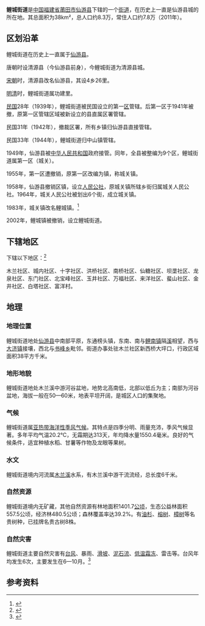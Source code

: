 {{中国乡级行政区|35/03/22/001/000
| 行政区全称 = 鲤城街道
| 景观照片文件名 = [[File:Mulan_River,_taked_on_16th_April,2022_in_Xianyou.jpg|thumb]]
| 景观照片描述 = 在木兰溪对岸眺望鲤城街道
| 汉语拼音 =lǐ chéng jiē dào 
| 通用拼音 = 
| 注音符號 = 
| 其它标音类型1 = 
| 其它标音1 = 
| 其它标音类型2 = 
| 其它标音2 = 
| 其它语言类型1 = 
| 其它语言地名1 = 
| 其它语言类型2 = 
| 其它语言地名2 = 
| 上级行政区 = [[福建省|福建省]][[莆田市|莆田市]][[仙游县|仙游县]]
| 行政区类别 = [[街道|街道]]
| 行政区划代码 =350322001 
| 地理坐标 = 
| 总面积 =约38km² 
| 户籍人口 =约8.3万 
| 户籍人口年份 =2011年 
| 常住人口 =约7.8万 
| 常住人口年份 =2011年 
| 人口密度 = 
| 行政区划 = 
| 官方网站 = 
| 政府驻地 =木兰社区 
| 邮政编码 =351200 
| 电话区号 = 594
| 毗邻行政区 =[[榜头镇|榜头镇]]、[[鲤南镇|鲤南镇]]、[[大济镇|大济镇]]、[[书峰乡|书峰乡]] 
| 位置图文件名 = 
| 位置图描述 = 
}}
'''鲤城街道'''是[[中华人民共和国|中国]][[福建省|福建省]][[莆田市|莆田市]][[仙游县|仙游县]]下辖的一个[[街道|街道]]，在历史上一直是仙游县城的所在地。其总面积为38km²，总人口约8.3万，常住人口约7.8万（2011年）。

== 区划沿革 ==
鲤城街道在历史上一直属于[[仙游县|仙游县]]。

唐朝时设清源县（今仙游县前身），今鲤城街道为清源县城。

[[宋朝|宋朝]]时，清源县改名仙游县，其设4乡26里。

[[明朝|明]][[清朝|清]]时，鲤城街道属功建里。

[[中華民國|民国]]28年（1939年），鲤城街道被民国设立的第一[[縣轄區_(中華民國)|区]]管辖。后第一区于1941年被撤，原第一区管辖区域被新设立的县直属区署管辖。

民国31年（1942年），撤裁区署，所有乡镇归仙游县直接管辖。

民国33年（1944年），鲤城街道归中山镇管辖。

1949年，仙游县被[[中华人民共和国|中华人民共和国]]政府接管。同年，全县被整编为9个区，鲤城街道属第一区（城关）。

1955年，第一区遭撤销，原第一区改编为镇，称城关镇。

1958年，仙游县撤销区镇，设立[[人民公社|人民公社]]，原城关镇所辖乡街归属城关人民公社。1964年，城关人民公社被划出6个街，成立城关镇。

1983年，城关镇改名鲤城镇。<ref>{{Cite book|title=仙游县志|publisher=方志出版社|year=1995}}</ref>

2002年，鲤城镇被撤销，设立鲤城街道。

== 下辖地区 ==

{{PAGENAMEBASE}}下辖以下地区：<ref>{{Cite web|title=2021年统计用区划代码和城乡划分代码|url=http://www.stats.gov.cn/tjsj/tjbz/tjyqhdmhcxhfdm/2021/35/03/22/350322001.html|access-date=2022-02-27|work=www.stats.gov.cn}}</ref>

木兰社区、城内社区、十字社区、洪桥社区、南桥社区、仙糖社区、坝垄社区、龙泉社区、东门社区、北宝峰社区、玉井社区、万福社区、来洋社区、蜚山社区、金井社区、白塔社区、富洋村。

== 地理 ==

=== 地理位置 ===
鲤城街道地处[[仙游县|仙游县]]中南部平原，东通榜头镇，东南、南与[[鲤南镇|鲤南镇]]隔[[木兰溪|溪]]相望，西与[[大济镇|大济镇]]接壤，西北与[[书峰乡|书峰乡]]毗邻。街道办事处驻木兰社区新西桥大坪口，行政区域面积38平方千米。

=== 地形地貌 ===
鲤城街道地处木兰溪中游河谷盆地，地势北高南低，北部以低丘为主；南部为河谷盆地，海拔一般在50—60米，地表平坦开阔，是城区人口的集聚地。

=== 气候 ===
鲤城街道属[[副热带季风气候|亚热带海洋性季风气候]]。其特点是四季分明、雨量充沛，季风气候显著。多年平均气温20.2℃，无霜期达313天，年均降水量1550.4毫米。良好的气候条件，适宜种植水稻、甘薯等作物及龙眼等果树。

=== 水文 ===
鲤城街道境内河流属[[木兰溪|木兰溪]]水系，有木兰溪中游干流流经，总长度6千米。

=== 自然资源 ===
鲤城街道境内无矿藏，其他自然资源有林地面积1401.7[[公顷|公顷]]，生态公益林面积557.5公顷，经济林480.5公顷；森林覆盖率达39.2%。有[[油杉|油杉]]、[[榕树|榕树]]、[[樟树|樟树]]等名贵树种，已挂牌名贵古树8株。

=== 自然灾害 ===
鲤城街道主要自然灾害有[[颱風|台风]]、暴雨、[[山崩|滑坡]]、[[泥石流|泥石流]]、[[霜冻|低温霜冻]]、雷击等。台风年均发生6次，主要发生在6—10月。<ref>{{Cite book|title=中华人民共和国政区大典·福建省卷|publisher=中国社会出版社|year=2016|location=北京|pages=493-494}}</ref>

== 参考资料 ==
{{reflist}}

{{PRC admin/navcat|35/03/22/001/000}}